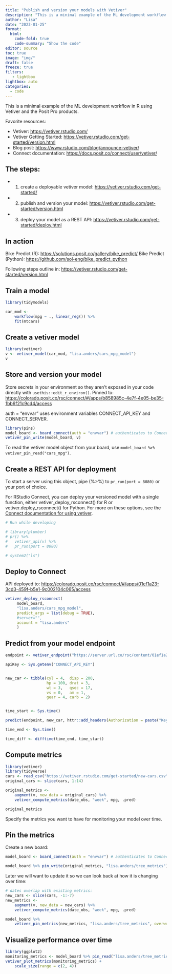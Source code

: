 ```yaml
---
title: "Publish and version your models with Vetiver" 
description: "This is a minimal example of the ML development workflow in R using Vetiver and the Posit Pro products."
author: "Lisa"
date: "2023-01-25"
format:
  html:
    code-fold: true
    code-summary: "Show the code"
editor: source
toc: true
image: "img/"
draft: false
freeze: true
filters:
   - lightbox
lightbox: auto
categories:
  - code
---
```



This is a minimal example of the ML development workflow in R using Vetiver and the Posit Pro products.

Favorite resources:

-   Vetiver: <https://vetiver.rstudio.com/>
-   Vetiver Getting Started: <https://vetiver.rstudio.com/get-started/version.html>
-   Blog post: <https://www.rstudio.com/blog/announce-vetiver/>
-   Connect documentation: <https://docs.posit.co/connect/user/vetiver/>

## The steps:

-   1.  create a deployable vetiver model: <https://vetiver.rstudio.com/get-started/>

-   2.  publish and version your model: <https://vetiver.rstudio.com/get-started/version.html>

-   3.  deploy your model as a REST API: <https://vetiver.rstudio.com/get-started/deploy.html>

## In action

Bike Predict (R): <https://solutions.posit.co/gallery/bike_predict/> Bike Predict (Python): <https://github.com/sol-eng/bike_predict_python>

Following steps outline in: <https://vetiver.rstudio.com/get-started/version.html>

## Train a model

```r
library(tidymodels)

car_mod <-
    workflow(mpg ~ ., linear_reg()) %>%
    fit(mtcars)
```

## Create a vetiver model

```r
library(vetiver)
v <- vetiver_model(car_mod, "lisa.anders/cars_mpg_model")
v
```

## Store and version your model

Store secrets in your environment so they aren't exposed in your code directly with `usethis::edit_r_environ()`. Pinned to: <https://colorado.posit.co/rsc/connect/#/apps/b858985c-4e7f-4e05-be35-1bb6f21c9cd4/access>

auth = "envvar" uses environment variables CONNECT_API_KEY and CONNECT_SERVER.

```r
library(pins)
model_board <- board_connect(auth = "envvar") # authenticates to Connect via environment variables
vetiver_pin_write(model_board, v)
```

To read the vetiver model object from your board, use `model_board %>% vetiver_pin_read("cars_mpg")`.

## Create a REST API for deployment

To start a server using this object, pipe (%\>%) to `pr_run(port = 8080)` or your port of choice.

For RStudio Connect, you can deploy your versioned model with a single function, either vetiver_deploy_rsconnect() for R or vetiver.deploy_rsconnect() for Python. For more on these options, see the [Connect documentation for using vetiver](https://docs.posit.co/connect/user/vetiver/).

```r
# Run while developing

# library(plumber)
# pr() %>%
#   vetiver_api(v) %>% 
#   pr_run(port = 8080)

# system2("ls")
```

## Deploy to Connect

API deployed to: <https://colorado.posit.co/rsc/connect/#/apps/01ef1a23-3cd3-459f-b5e1-9c002104c065/access>

```r
vetiver_deploy_rsconnect( 
     model_board, 
     "lisa.anders/cars_mpg_model", 
     predict_args = list(debug = TRUE), 
     #server="",
     account = "lisa.anders" 
     )
```

## Predict from your model endpoint

```r
endpoint <- vetiver_endpoint("https://server.url.co/rsc/content/01ef1a23-3cd3-459f-b5e1-9c002104c065/predict")

apiKey <- Sys.getenv("CONNECT_API_KEY")


new_car <- tibble(cyl = 4,  disp = 200,
                  hp = 100, drat = 3,
                  wt = 3,   qsec = 17,
                  vs = 0,   am = 1,
                  gear = 4, carb = 2)


time_start <- Sys.time()

predict(endpoint, new_car, httr::add_headers(Authorization = paste("Key", apiKey)))

time_end <- Sys.time()

time_diff <- difftime(time_end, time_start)
```

## Compute metrics

```r
library(vetiver)
library(tidyverse)
cars <- read_csv("https://vetiver.rstudio.com/get-started/new-cars.csv")
original_cars <- slice(cars, 1:14)

original_metrics <-
    augment(v, new_data = original_cars) %>%
    vetiver_compute_metrics(date_obs, "week", mpg, .pred)

original_metrics

```

Specify the metrics you want to have for monitoring your model over time.

## Pin the metrics

Create a new board:

```r
model_board <- board_connect(auth = "envvar") # authenticates to Connect via environment variables

model_board %>% pin_write(original_metrics, "lisa.anders/tree_metrics")
```

Later we will want to update it so we can look back at how it is changing over time:

```r
# dates overlap with existing metrics:
new_cars <- slice(cars, -1:-7)
new_metrics <-
    augment(v, new_data = new_cars) %>%
    vetiver_compute_metrics(date_obs, "week", mpg, .pred)

model_board %>%
    vetiver_pin_metrics(new_metrics, "lisa.anders/tree_metrics", overwrite = TRUE)
```

## Visualize performance over time

```r
library(ggplot2)
monitoring_metrics <- model_board %>% pin_read("lisa.anders/tree_metrics")
vetiver_plot_metrics(monitoring_metrics) +
    scale_size(range = c(2, 4))
```



